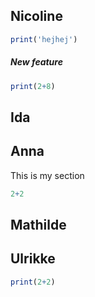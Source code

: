 ## Nicoline

```r
print('hejhej')
```

##### New feature

```r
print(2+8)
```

## Ida

## Anna

This is my section

```r
2+2
```

## Mathilde

## Ulrikke

```r
print(2+2)
```
